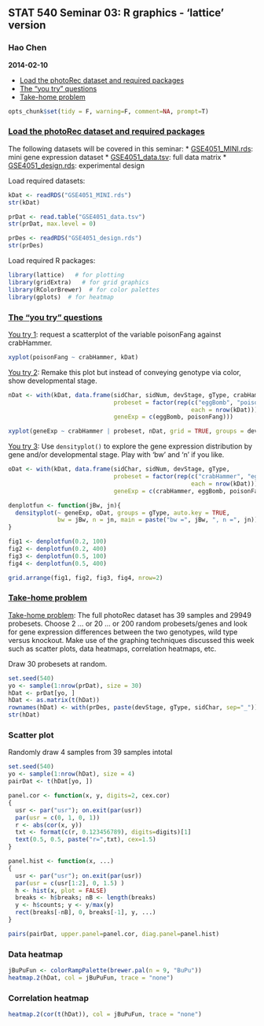 ## STAT 540 Seminar 03: R graphics - 'lattice' version
### Hao Chen
__2014-02-10__

* <dim id="1a">[Load the photoRec dataset and required packages](#1b)
* <dim id="2a">[The "you try" questions](#2b)
* <dim id="3a">[Take-home problem](#3b)

```r
opts_chunk$set(tidy = F, warning=F, comment=NA, prompt=T)
```

### <dim id="1b">[Load the photoRec dataset and required packages](#1a)
The following datasets will be covered in this seminar:
* [GSE4051_MINI.rds](https://github.com/jennybc/stat540_2014/blob/master/examples/photoRec/data/GSE4051_MINI.rds): mini gene expression dataset
* [GSE4051_data.tsv](https://github.com/jennybc/stat540_2014/blob/master/examples/photoRec/data/GSE4051_data.tsv): full data matrix 
* [GSE4051_design.rds](https://github.com/jennybc/stat540_2014/blob/master/examples/photoRec/data/GSE4051_design.rds): experimental design

Load required datasets:
```r
kDat <- readRDS("GSE4051_MINI.rds")
str(kDat)
```

```r
prDat <- read.table("GSE4051_data.tsv")
str(prDat, max.level = 0)
```

```r
prDes <- readRDS("GSE4051_design.rds")
str(prDes)
```

Load required R packages:
```r
library(lattice)   # for plotting
library(gridExtra)   # for grid graphics
library(RColorBrewer)  # for color palettes  
library(gplots)  # for heatmap
```

### <dim id="2b">[The "you try" questions](#2a)
[You try 1](http://ugrad.stat.ubc.ca/~stat540/seminars/seminar03_graphics-lattice.html#scatterplots): request a scatterplot of the variable poisonFang against crabHammer.
```r
xyplot(poisonFang ~ crabHammer, kDat)
```

[You try 2](http://ugrad.stat.ubc.ca/~stat540/seminars/seminar03_graphics-lattice.html#stripplot): Remake this plot but instead of conveying genotype via color, show developmental stage.

```r
nDat <- with(kDat, data.frame(sidChar, sidNum, devStage, gType, crabHammer, 
                              probeset = factor(rep(c("eggBomb", "poisonFang"), 
                                                    each = nrow(kDat))), 
                              geneExp = c(eggBomb, poisonFang)))

xyplot(geneExp ~ crabHammer | probeset, nDat, grid = TRUE, groups = devStage, auto.key = TRUE)
```

[You try 3](http://ugrad.stat.ubc.ca/~stat540/seminars/seminar03_graphics-lattice.html#stripplot): Use `densityplot()` to explore the gene expression distribution by gene and/or developmental stage. Play with 'bw' and 'n' if you like.

```r
oDat <- with(kDat, data.frame(sidChar, sidNum, devStage, gType,
                              probeset = factor(rep(c("crabHammer", "eggBomb", "poisonFang"),
                                                    each = nrow(kDat))),
                              geneExp = c(crabHammer, eggBomb, poisonFang)))

denplotfun <- function(jBw, jn){
  densityplot(~ geneExp, oDat, groups = gType, auto.key = TRUE, 
              bw = jBw, n = jn, main = paste("bw =", jBw, ", n =", jn))
}

fig1 <- denplotfun(0.2, 100)
fig2 <- denplotfun(0.2, 400)
fig3 <- denplotfun(0.5, 100)
fig4 <- denplotfun(0.5, 400)

grid.arrange(fig1, fig2, fig3, fig4, nrow=2)
```

### <dim id="3b">[Take-home problem](#3a)
[Take-home problem](http://ugrad.stat.ubc.ca/~stat540/seminars/seminar03_graphics-lattice.html#take-home-problem): The full photoRec dataset has 39 samples and 29949 probesets. Choose 2 ... or 20 ... or 200 random probesets/genes and look for gene expression differences between the two genotypes, wild type versus knockout. Make use of the graphing techniques discussed this week such as scatter plots, data heatmaps, correlation heatmaps, etc. 

Draw 30 probesets at random.
```r
set.seed(540)
yo <- sample(1:nrow(prDat), size = 30)
hDat <- prDat[yo, ]
hDat <- as.matrix(t(hDat))
rownames(hDat) <- with(prDes, paste(devStage, gType, sidChar, sep="_"))
str(hDat)
```

### Scatter plot
Randomly draw 4 samples from 39 samples intotal
```r
set.seed(540)
yo <- sample(1:nrow(hDat), size = 4)
pairDat <- t(hDat[yo, ])

panel.cor <- function(x, y, digits=2, cex.cor)
{
  usr <- par("usr"); on.exit(par(usr))
  par(usr = c(0, 1, 0, 1))
  r <- abs(cor(x, y))
  txt <- format(c(r, 0.123456789), digits=digits)[1]
  text(0.5, 0.5, paste("r=",txt), cex=1.5)
}

panel.hist <- function(x, ...)
{
  usr <- par("usr"); on.exit(par(usr))
  par(usr = c(usr[1:2], 0, 1.5) )
  h <- hist(x, plot = FALSE)
  breaks <- h$breaks; nB <- length(breaks)
  y <- h$counts; y <- y/max(y)
  rect(breaks[-nB], 0, breaks[-1], y, ...)
}

pairs(pairDat, upper.panel=panel.cor, diag.panel=panel.hist)
```

### Data heatmap
```r
jBuPuFun <- colorRampPalette(brewer.pal(n = 9, "BuPu"))
heatmap.2(hDat, col = jBuPuFun, trace = "none")
```

### Correlation heatmap
```r
heatmap.2(cor(t(hDat)), col = jBuPuFun, trace = "none") 
```


